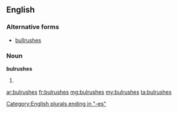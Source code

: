 ==English==

===Alternative forms===
* [[bullrushes]]

===Noun===
'''bulrushes'''

# {{plural of|[[bulrush]]}}

[[Category:English plurals ending in "-es"]]

[[ar:bulrushes]]
[[fr:bulrushes]]
[[mg:bulrushes]]
[[my:bulrushes]]
[[ta:bulrushes]]